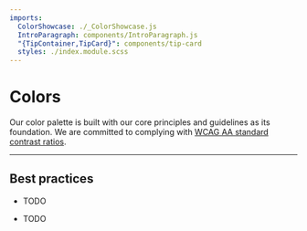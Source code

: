 ```yaml
---
imports:
  ColorShowcase: ./_ColorShowcase.js
  IntroParagraph: components/IntroParagraph.js
  "{TipContainer,TipCard}": components/tip-card
  styles: ./index.module.scss
---
```


# Colors

<IntroParagraph>

Our color palette is built with our core principles and guidelines as its foundation. We are committed to complying with [WCAG AA standard contrast ratios](https://www.w3.org/TR/WCAG20/#visual-audio-contrast-contrast).

</IntroParagraph>

---

<ColorShowcase />

## Best practices

<TipContainer>
<TipCard title="Colors should…" type="tip">

- TODO

</TipCard>
<TipCard title="Colors should not…" type="warning">

- TODO

</TipCard>
</TipContainer>

